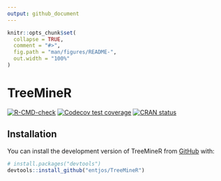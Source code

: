 ```yaml
---
output: github_document
---
```


<!-- README.md is generated from README.Rmd. Please edit that file -->

```r
knitr::opts_chunk$set(
  collapse = TRUE,
  comment = "#>",
  fig.path = "man/figures/README-",
  out.width = "100%"
)
```

# TreeMineR

<!-- badges: start -->
[![R-CMD-check](https://github.com/entjos/TreeMineR/actions/workflows/R-CMD-check.yaml/badge.svg)](https://github.com/entjos/TreeMineR/actions/workflows/R-CMD-check.yaml)
[![Codecov test coverage](https://codecov.io/gh/entjos/TreeMineR/branch/master/graph/badge.svg)](https://app.codecov.io/gh/entjos/TreeMineR?branch=master)
[![CRAN status](https://www.r-pkg.org/badges/version/TreeMineR)](https://CRAN.R-project.org/package=TreeMineR)
<!-- badges: end -->

## Installation

You can install the development version of TreeMineR from [GitHub](https://github.com/) with:

``` r
# install.packages("devtools")
devtools::install_github("entjos/TreeMineR")
```

